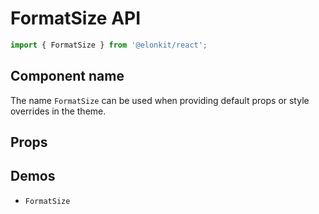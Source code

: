 
<Meta title="Components API/FormatSize" />

# FormatSize API

```js
import { FormatSize } from '@elonkit/react';
```

## Component name

The name `FormatSize` can be used when providing default props or style overrides in the theme.

## Props

<InterfaceTable name="FormatSizeProps" variant="props" />

## Demos

<ul>
  <li>
    <LinkTo kind="components-formatsize" story="demo">
      <code>FormatSize</code>
    </LinkTo>
  </li>
</ul>
